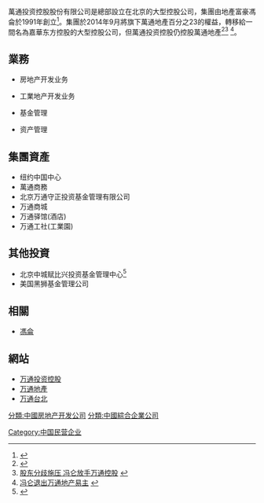 {{multiple issues|
{{autobiography|time=2014-10-29T09:47:39+00:00}}
{{pov|time=2014-10-29T09:47:39+00:00}}
{{refimprove|time=2014-10-29T09:47:39+00:00}}

}}
萬通投资控股股份有限公司是總部設立在北京的大型控股公司，集團由地產富豪馮侖於1991年創立<ref>{{cite web |url=http://cn.wsj.com/gb/20100524/LLW071349.asp?source=channel |title=冯仑采访实录：房地产、政商关系和做有钱人 |publisher=[[华尔街日报|华尔街日报]]中文网 |date=2010年5月24日 |accessdate=2010年5月25日 |deadurl=yes |archiveurl=https://web.archive.org/web/20100526000406/http://www.cn.wsj.com/gb/20100524/LLW071349.asp?source=channel |archivedate=2010年5月26日 |df= }}</ref>。集團於2014年9月將旗下萬通地產百分之23的權益，轉移給一間名為嘉華东方控股的大型控股公司，但萬通投资控股仍控股萬通地產<ref>{{Cite web |url=http://character.workercn.cn/360/201410/23/141023120047987.shtml |title=冯仑放手万通地产专注立体城市 |access-date=2014-10-29 |archive-date=2017-05-12 |archive-url=https://web.archive.org/web/20170512200056/http://character.workercn.cn/360/201410/23/141023120047987.shtml |dead-url=no }}</ref><ref>[http://money.21cbh.com/2014/10-21/2NMDA2NzZfMTMyNDA2NA.html 股东分歧施压 冯仑放手万通控股] {{webarchive|url=https://web.archive.org/web/20141211134746/http://money.21cbh.com/2014/10-21/2NMDA2NzZfMTMyNDA2NA.html |date=2014-12-11 }}</ref>
<ref>[http://house.gmw.cn/newspaper/2014-10/21/content_101546173.htm 冯仑退出万通地产易主] {{webarchive|url=https://web.archive.org/web/20141029121644/http://house.gmw.cn/newspaper/2014-10/21/content_101546173.htm |date=2014-10-29 }}</ref>。
==業務==
*房地产开发业务

*工業地产开发业务

*基金管理

*资产管理
==集團資產==
*纽约中国中心
*萬通商務
*北京万通守正投资基金管理有限公司
*万通商城
*万通驿馆(酒店)
*万通工社(工業園)
==其他投資==
*北京中城赋比兴投资基金管理中心<ref>{{Cite web |url=http://finance.sina.com.cn/stock/s/20140310/010018453456.shtml |title=万通控股220万股股权寻买家 |access-date=2014-10-29 |archive-date=2014-10-29 |archive-url=https://web.archive.org/web/20141029093853/http://finance.sina.com.cn/stock/s/20140310/010018453456.shtml |dead-url=no }}</ref>
*美国黑狮基金管理公司

==相關==
*[[馮侖|馮侖]]
==網站==
*[http://www.vantone.net/contents/27/64.html 万通投资控股] {{Wayback|url=http://www.vantone.net/contents/27/64.html |date=20210227120050 }}
*[http://www.vantone.com/ 万通地產] {{Wayback|url=http://www.vantone.com/ |date=20190401102530 }}
*[https://web.archive.org/web/20141029133133/http://www.vantonetaipei2011.com/index.html 万通台北]
[[分類:中國房地产开发公司|分類:中國房地产开发公司]]
[[Category:中国民营企业|Category:中国民营企业]]
[[分類:中國綜合企業公司|分類:中國綜合企業公司]]